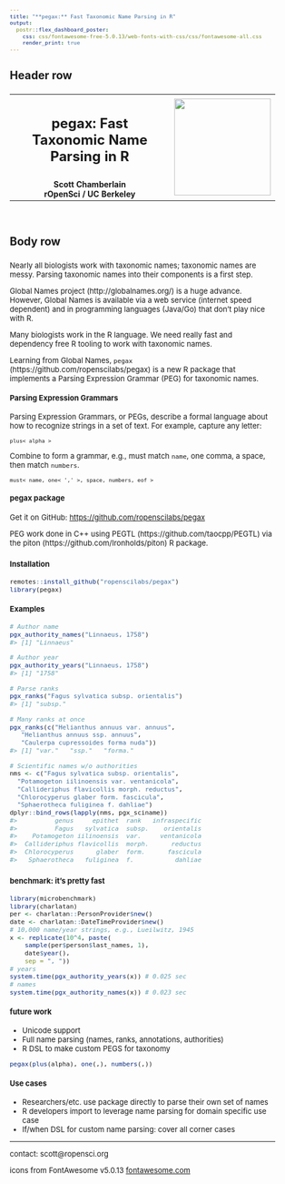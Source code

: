 ```yaml
---
title: "**pegax:** Fast Taxonomic Name Parsing in R"
output: 
  postr::flex_dashboard_poster:
    css: css/fontawesome-free-5.0.13/web-fonts-with-css/css/fontawesome-all.css
    render_print: true
---
```


<style>
  body {
    padding-top:0px;
    font-size: 13px;
  }
  .navbar{
    visibility: hidden
  }

  code.r{
    font-size: 11px;
  }
  pre {
    font-size: 11px
  }
</style>


## Header row {data-height=7}

###

<table style="width:100%">
<tr>
  <td>
    <center>
      <h2>**pegax: Fast Taxonomic Name Parsing in R**</h2>
    </center>
  </td>
  <td rowspan="2">
    <img src="resources/logo.svg" style="width:170px"></img>
  </td>
</tr>
<tr>
  <td style="font-size: 14px"><center>**Scott Chamberlain** <br> **rOpenSci / UC Berkeley** <i class="fas fa-bicycle"></i></center></td>
</tr>
</table> 
<br>

## Body row {data-height=93}

### 

Nearly all biologists work with taxonomic names; taxonomic names are messy. Parsing taxonomic names into their components is a first step.

Global Names project (http://globalnames.org/) is a huge advance. However, Global Names is available via a web service (internet speed dependent) and in programming languages (Java/Go) that don't play nice with R. 

Many biologists work in the R language. We need really fast and dependency free R tooling to work with taxonomic names.

Learning from Global Names, `pegax` (https://github.com/ropenscilabs/pegax) is a new R package that implements a Parsing Expression Grammar (PEG) for taxonomic names.

#### **Parsing Expression Grammars**

Parsing Expression Grammars, or PEGs, describe a formal language about how to recognize strings in a set of text. For example, capture any letter:

```
plus< alpha >
```

Combine to form a grammar, e.g., must match `name`, one comma, a space, then match `numbers`.

```
must< name, one< ',' >, space, numbers, eof >
```


#### **pegax <i class="fab fa-r-project"></i> package**

Get it on GitHub: <https://github.com/ropenscilabs/pegax>

PEG work done in C++ using PEGTL (https://github.com/taocpp/PEGTL) via the piton (https://github.com/Ironholds/piton) R package.


### {data-width=600}

#### **Installation <i class="fas fa-download"></i>**

```r
remotes::install_github("ropenscilabs/pegax")
library(pegax)
```

#### **Examples**

```r
# Author name
pgx_authority_names("Linnaeus, 1758")
#> [1] "Linnaeus"

# Author year
pgx_authority_years("Linnaeus, 1758")
#> [1] "1758"

# Parse ranks
pgx_ranks("Fagus sylvatica subsp. orientalis")
#> [1] "subsp."

# Many ranks at once
pgx_ranks(c("Helianthus annuus var. annuus",
   "Helianthus annuus ssp. annuus", 
   "Caulerpa cupressoides forma nuda"))
#> [1] "var."   "ssp."   "forma."

# Scientific names w/o authorities
nms <- c("Fagus sylvatica subsp. orientalis",
  "Potamogeton iilinoensis var. ventanicola",
  "Callideriphus flavicollis morph. reductus",
  "Chlorocyperus glaber form. fascicula",
  "Sphaerotheca fuliginea f. dahliae")
dplyr::bind_rows(lapply(nms, pgx_sciname))
#>          genus     epithet  rank   infraspecific
#>          Fagus   sylvatica  subsp.    orientalis
#>    Potamogeton iilinoensis  var.     ventanicola
#>  Callideriphus flavicollis  morph.      reductus
#>  Chlorocyperus      glaber  form.      fascicula
#>   Sphaerotheca   fuliginea  f.           dahliae
```

### 

#### **benchmark: it's pretty fast <i class="fas fa-rocket"></i>**

```r
library(microbenchmark)
library(charlatan)
per <- charlatan::PersonProvider$new()
date <- charlatan::DateTimeProvider$new()
# 10,000 name/year strings, e.g., Lueilwitz, 1945
x <- replicate(10^4, paste( 
    sample(per$person$last_names, 1),
    date$year(),
    sep = ", "))
# years
system.time(pgx_authority_years(x)) # 0.025 sec
# names
system.time(pgx_authority_names(x)) # 0.023 sec
```

#### **future work <i class="fas fa-clipboard-list"></i>**

* Unicode support <i class="far fa-frown"></i>
* Full name parsing (names, ranks, annotations, authorities)
* R DSL to make custom PEGS for taxonomy

```r
pegax(plus(alpha), one(,), numbers(,))
```

#### **Use cases**

* Researchers/etc. use package directly to parse their own set of names 
* R developers import to leverage name parsing for domain specific use case
* If/when DSL for custom name parsing: cover all corner cases

<hr>
<p>contact: scott@ropensci.org</p>
<p>icons from FontAwesome v5.0.13 <a href="https://fontawesome.com">fontawesome.com</a></p>
